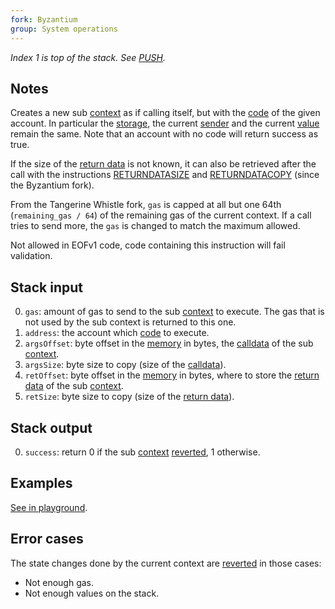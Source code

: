 ```yaml
---
fork: Byzantium
group: System operations
---
```


*Index 1 is top of the stack. See [PUSH](/#60).*

## Notes

Creates a new sub [context](/about) as if calling itself, but with the [code](/about) of the given account. In particular the [storage](/about), the current [sender](/#33) and the current [value](/#34) remain the same. Note that an account with no code will return success as true.

If the size of the [return data](/about) is not known, it can also be retrieved after the call with the instructions [RETURNDATASIZE](/#3D) and [RETURNDATACOPY](/#3E) (since the Byzantium fork).

From the Tangerine Whistle fork, `gas` is capped at all but one 64th (`remaining_gas / 64`) of the remaining gas of the current context. If a call tries to send more, the `gas` is changed to match the maximum allowed.

Not allowed in EOFv1 code, code containing this instruction will fail validation.

## Stack input

0. `gas`: amount of gas to send to the sub [context](/about) to execute. The gas that is not used by the sub context is returned to this one.
1. `address`: the account which [code](/about) to execute.
2. `argsOffset`: byte offset in the [memory](/about) in bytes, the [calldata](/about) of the sub [context](/about).
3. `argsSize`: byte size to copy (size of the [calldata](/about)).
4. `retOffset`: byte offset in the [memory](/about) in bytes, where to store the [return data](/about) of the sub [context](/about).
5. `retSize`: byte size to copy (size of the [return data](/about)).

## Stack output

0. `success`: return 0 if the sub [context](/about) [reverted](/#FD), 1 otherwise.

## Examples

[See in playground](/playground?unit=Wei&codeType=Mnemonic&code='kCreatXa%20VqthaqcreateNaWexceptioWif%20Zofjisd_17dx67Y054Y757FE5BY052Y86018F3QMSTORE~17~15QCREATzm0bbbJ5vyykSeqZiWthXcurrenqVt~1QSSTORz'%3Am1bb~32J6v'~_1%20zEyykCall%20withjK0%20y%5Cnv_2dxFFFFyDELEGATECALLqt%20m%3Dd%2C%20returnNk%2F%2F%20j%20storagXd%200b~0_yPUSHZfirsqKY600Xe%20Wn%20VcontracQbyNs%20KsloqJQDUP%01JKNQVWXYZ_bdjkmqvyz~_).

## Error cases

The state changes done by the current context are [reverted](#FD) in those cases:
- Not enough gas.
- Not enough values on the stack.
